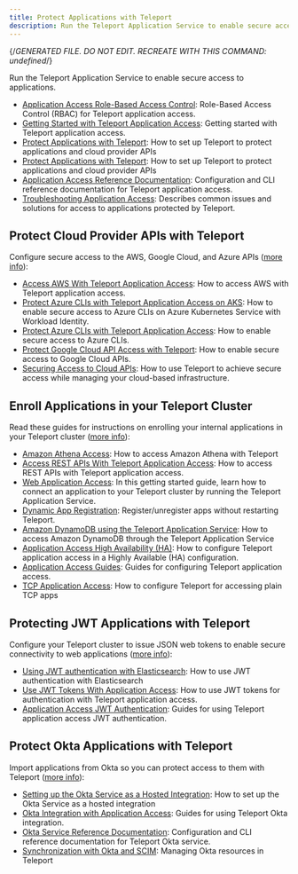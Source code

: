```yaml
---
title: Protect Applications with Teleport
description: Run the Teleport Application Service to enable secure access to applications.
---
```


{/*GENERATED FILE. DO NOT EDIT. RECREATE WITH THIS COMMAND:
undefined*/}

Run the Teleport Application Service to enable secure access to applications.

- [Application Access Role-Based Access Control](application-access/controls.mdx): Role-Based Access Control (RBAC) for Teleport application access.
- [Getting Started with Teleport Application Access](application-access/getting-started.mdx): Getting started with Teleport application access.
- [Protect Applications with Teleport](application-access/introduction.mdx): How to set up Teleport to protect applications and cloud provider APIs
- [Protect Applications with Teleport](application-access/overview.mdx): How to set up Teleport to protect applications and cloud provider APIs
- [Application Access Reference Documentation](application-access/reference.mdx): Configuration and CLI reference documentation for Teleport application access.
- [Troubleshooting Application Access](application-access/troubleshooting-apps.mdx): Describes common issues and solutions for access to applications protected by Teleport.

## Protect Cloud Provider APIs with Teleport

Configure secure access to the AWS, Google Cloud, and Azure APIs ([more info](application-access/cloud-apis.mdx)):

- [Access AWS With Teleport Application Access](application-access/cloud-apis/aws-console.mdx): How to access AWS with Teleport application access.
- [Protect Azure CLIs with Teleport Application Access on AKS](application-access/cloud-apis/azure-aks-workload-id.mdx): How to enable secure access to Azure CLIs on Azure Kubernetes Service with Workload Identity.
- [Protect Azure CLIs with Teleport Application Access](application-access/cloud-apis/azure.mdx): How to enable secure access to Azure CLIs.
- [Protect Google Cloud API Access with Teleport](application-access/cloud-apis/google-cloud.mdx): How to enable secure access to Google Cloud APIs.
- [Securing Access to Cloud APIs](application-access/cloud-apis/overview.mdx): How to use Teleport to achieve secure access while managing your cloud-based infrastructure.

## Enroll Applications in your Teleport Cluster

Read these guides for instructions on enrolling your internal applications in your Teleport cluster ([more info](application-access/guides.mdx)):

- [Amazon Athena Access](application-access/guides/amazon-athena.mdx): How to access Amazon Athena with Teleport
- [Access REST APIs With Teleport Application Access](application-access/guides/api-access.mdx): How to access REST APIs with Teleport application access.
- [Web Application Access](application-access/guides/connecting-apps.mdx): In this getting started guide, learn how to connect an application to your Teleport cluster by running the Teleport Application Service.
- [Dynamic App Registration](application-access/guides/dynamic-registration.mdx): Register/unregister apps without restarting Teleport.
- [Amazon DynamoDB using the Teleport Application Service](application-access/guides/dynamodb.mdx): How to access Amazon DynamoDB through the Teleport Application Service
- [Application Access High Availability (HA)](application-access/guides/ha.mdx): How to configure Teleport application access in a Highly Available (HA) configuration.
- [Application Access Guides](application-access/guides/overview.mdx): Guides for configuring Teleport application access.
- [TCP Application Access](application-access/guides/tcp.mdx): How to configure Teleport for accessing plain TCP apps

## Protecting JWT Applications with Teleport

Configure your Teleport cluster to issue JSON web tokens to enable secure connectivity to web applications ([more info](application-access/jwt.mdx)):

- [Using JWT authentication with Elasticsearch](application-access/jwt/elasticsearch.mdx): How to use JWT authentication with Elasticsearch
- [Use JWT Tokens With Application Access](application-access/jwt/introduction.mdx): How to use JWT tokens for authentication with Teleport application access.
- [Application Access JWT Authentication](application-access/jwt/overview.mdx): Guides for using Teleport application access JWT authentication.

## Protect Okta Applications with Teleport

Import applications from Okta so you can protect access to them with Teleport ([more info](application-access/okta.mdx)):

- [Setting up the Okta Service as a Hosted Integration](application-access/okta/hosted-guide.mdx): How to set up the Okta Service as a hosted integration
- [Okta Integration with Application Access](application-access/okta/overview.mdx): Guides for using Teleport Okta integration.
- [Okta Service Reference Documentation](application-access/okta/reference.mdx): Configuration and CLI reference documentation for Teleport Okta service.
- [Synchronization with Okta and SCIM](application-access/okta/sync-scim.mdx): Managing Okta resources in Teleport
